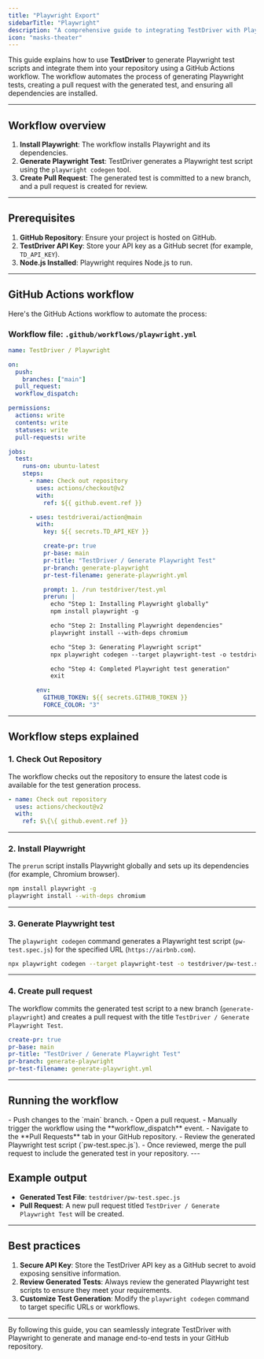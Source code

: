 ```yaml
---
title: "Playwright Export"
sidebarTitle: "Playwright"
description: "A comprehensive guide to integrating TestDriver with Playwright for automated test generation."
icon: "masks-theater"
---
```


This guide explains how to use **TestDriver** to generate Playwright test scripts and integrate them into your repository using a GitHub Actions workflow. The workflow automates the process of generating Playwright tests, creating a pull request with the generated test, and ensuring all dependencies are installed.

---

## Workflow overview

1. **Install Playwright**: The workflow installs Playwright and its dependencies.
2. **Generate Playwright Test**: TestDriver generates a Playwright test script using the `playwright codegen` tool.
3. **Create Pull Request**: The generated test is committed to a new branch, and a pull request is created for review.

---

## Prerequisites

1. **GitHub Repository**: Ensure your project is hosted on GitHub.
2. **TestDriver API Key**: Store your API key as a GitHub secret (for example, `TD_API_KEY`).
3. **Node.js Installed**: Playwright requires Node.js to run.

---

## GitHub Actions workflow

Here's the GitHub Actions workflow to automate the process:

### Workflow file: `.github/workflows/playwright.yml`

```yaml
name: TestDriver / Playwright

on:
  push:
    branches: ["main"]
  pull_request:
  workflow_dispatch:

permissions:
  actions: write
  contents: write
  statuses: write
  pull-requests: write

jobs:
  test:
    runs-on: ubuntu-latest
    steps:
      - name: Check out repository
        uses: actions/checkout@v2
        with:
          ref: ${{ github.event.ref }}

      - uses: testdriverai/action@main
        with:
          key: ${{ secrets.TD_API_KEY }}

          create-pr: true
          pr-base: main
          pr-title: "TestDriver / Generate Playwright Test"
          pr-branch: generate-playwright
          pr-test-filename: generate-playwright.yml

          prompt: 1. /run testdriver/test.yml
          prerun: |
            echo "Step 1: Installing Playwright globally"
            npm install playwright -g

            echo "Step 2: Installing Playwright dependencies"
            playwright install --with-deps chromium

            echo "Step 3: Generating Playwright script"
            npx playwright codegen --target playwright-test -o testdriver/pw-test.spec.js https://airbnb.com

            echo "Step 4: Completed Playwright test generation"
            exit

        env:
          GITHUB_TOKEN: ${{ secrets.GITHUB_TOKEN }}
          FORCE_COLOR: "3"


```

---

## Workflow steps explained

### 1. **Check Out Repository**
The workflow checks out the repository to ensure the latest code is available for the test generation process.
```yaml
- name: Check out repository
  uses: actions/checkout@v2
  with:
    ref: $\{\{ github.event.ref }}
```

---

### 2. **Install Playwright**
The `prerun` script installs Playwright globally and sets up its dependencies (for example, Chromium browser).
```bash
npm install playwright -g
playwright install --with-deps chromium

```
---

### 3. **Generate Playwright test**
The `playwright codegen` command generates a Playwright test script (`pw-test.spec.js`) for the specified URL (`https://airbnb.com`).
```bash
npx playwright codegen --target playwright-test -o testdriver/pw-test.spec.js https://airbnb.com
```
---

### 4. **Create pull request**
The workflow commits the generated test script to a new branch (`generate-playwright`) and creates a pull request with the title `TestDriver / Generate Playwright Test`.
```yaml
create-pr: true
pr-base: main
pr-title: "TestDriver / Generate Playwright Test"
pr-branch: generate-playwright
pr-test-filename: generate-playwright.yml
```

---

## Running the workflow

<Steps>
<Step title="Trigger the Workflow">
  - Push changes to the `main` branch.
  - Open a pull request.
  - Manually trigger the workflow using the **workflow_dispatch** event.
  </Step>
<Step title="Review the Pull Request">
  - Navigate to the **Pull Requests** tab in your GitHub repository.
  - Review the generated Playwright test script (`pw-test.spec.js`).
  </Step>

<Step title="Merge the Pull Request">
  - Once reviewed, merge the pull request to include the generated test in your repository.
</Step>
</Steps>
---

## Example output

- **Generated Test File**: `testdriver/pw-test.spec.js`
- **Pull Request**: A new pull request titled `TestDriver / Generate Playwright Test` will be created.

---

## Best practices

1. **Secure API Key**: Store the TestDriver API key as a GitHub secret to avoid exposing sensitive information.
2. **Review Generated Tests**: Always review the generated Playwright test scripts to ensure they meet your requirements.
3. **Customize Test Generation**: Modify the `playwright codegen` command to target specific URLs or workflows.

---

By following this guide, you can seamlessly integrate TestDriver with Playwright to generate and manage end-to-end tests in your GitHub repository.
